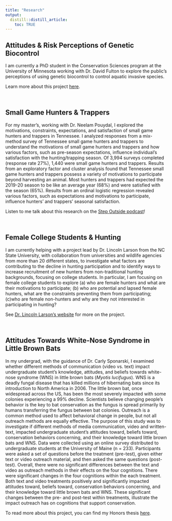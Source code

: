 ---
title: "Research"
output:
  distill::distill_article:
    toc: TRUE
---
 
## Attitudes & Risk Perceptions of Genetic Biocontrol

I am currently a PhD student in the Conservation Sciences program at the University of Minnesota working with Dr. David Fulton to explore the public's perceptions of using genetic biocontrol to control aquatic invasive species.

Learn more about this project [here](https://maisrc.umn.edu/risk-perceptions).

<br />

## Small Game Hunters & Trappers

For my master's, working with Dr. Neelam Pouydal, I explored the motivations, constraints, expectations, and satisfaction of small game hunters and trappers in Tennessee. I analyzed responses from a mix-method survey of Tennessee small game hunters and trappers to understand the motivations of small game hunters and trappers and how various factors, such as pre-season expectations, influence individual’s satisfaction with the hunting/trapping season. Of 3,994 surveys completed (response rate 27%), 1,440 were small game hunters and trappers. Results from an exploratory factor and cluster analysis found that Tennessee small game hunters and trappers possess a variety of motivations to participate beyond harvesting an animal. Most hunters and trappers had expected the 2019-20 season to be like an average year (68%) and were satisfied with the season (65%). Results from an ordinal logistic regression revealed various factors, such as expectations and motivations to participate, influence hunters’ and trappers’ seasonal satisfaction. 


Listen to me talk about this research on the [Step Outside podcast](https://utianews.tennessee.edu/step-outside-investigating-motivations-satisfaction-and-constraints-of-small-game-hunters/)!

<br />

## Female College Students & Hunting

I am currently helping with a project lead by Dr. Lincoln Larson from the NC State University, with collaboration from universities and wildlife agencies from more than 20 different states, to investigate what factors are contributing to the decline in hunting participation and to identify ways to increase recruitment of new hunters from non-traditional hunting backgrounds, focusing on college students. In particular, I am focusing on female college students to explore (a) who are female hunters and what are their motivations to participate; (b) who are potential and lapsed female hunters, what are the constraints preventing them from participating; (c)who are female non-hunters and why are they not interested in participating in hunting?

See [Dr. Lincoln Larson's website](https://faculty.cnr.ncsu.edu/lincolnlarson/research-themes/conservation/) for more on the project. 

<br />  

## Attitudes Towards White-Nose Syndrome in Little Brown Bats

In my undergrad, with the guidance of Dr. Carly Sponarski, I examined whether different methods of communication (video vs. text) impact undergraduate student's knowledge, attitudes, and beliefs towards white-nose syndrome (WNS) in little brown bats (*Myotis lucifugus*). WNS is a deadly fungal disease that has killed millions of hibernating bats since its introduction to North America in 2006. The little brown bat, once widespread across the US, has been the most severely impacted with some colonies experiencing a 99% decline. Scientists believe changing people’s behavior is the key to bat conservation as the fungus is spread primarily by humans transferring the fungus between bat colonies. Outreach is a common method used to affect behavioral change in people, but not all outreach methods are equally effective. The purpose of this study was to investigate if different methods of media communication, video and written-text, impacted undergraduate student’s attitudes toward, beliefs toward, conservation behaviors concerning, and their knowledge toward little brown bats and WNS. Data were collected using an online survey distributed to undergraduate students at the University of Maine (n = 233). Participants were asked a set of questions before the treatment (pre-test), given either text or video outreach material, and then asked the same questions (post-test). Overall, there were no significant differences between the text and video as outreach methods in their effects on the four cognitions. There were significant changes in the four cognitions within the each treatment. Both text and video treatments positively and significantly impacted attitudes toward, beliefs toward, conservation behaviors concerning, and their knowledge toward little brown bats and WNS. These significant changes between the pre- and post-test within treatments, illustrate the impact outreach has on cognitions that support conservation.

To read more about this project, you can find my Honors thesis [here](https://digitalcommons.library.umaine.edu/honors/482/).






